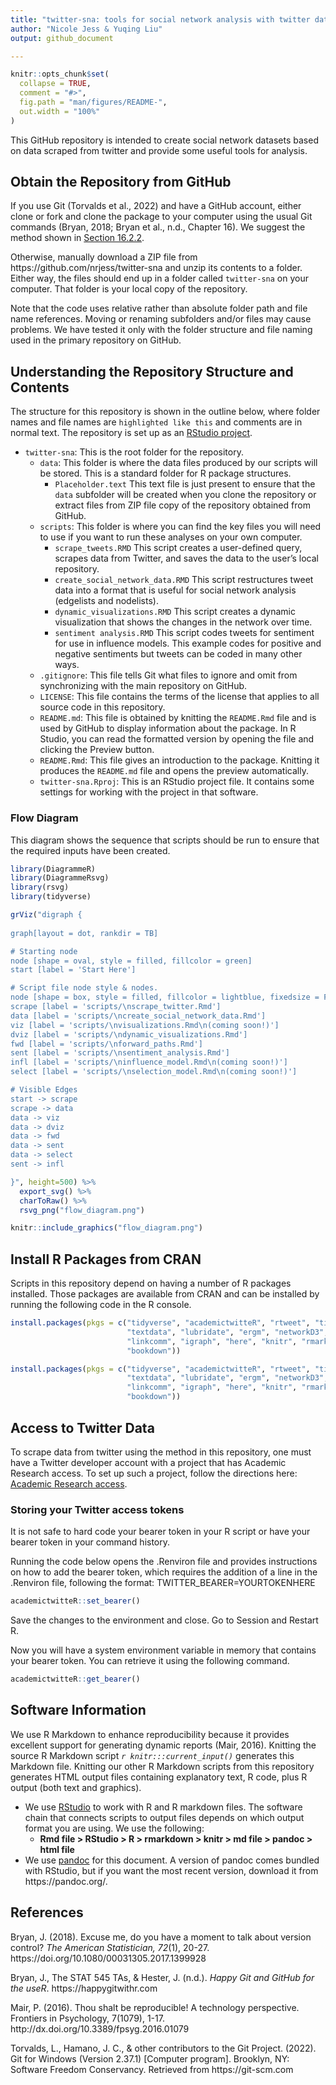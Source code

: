 ```yaml
---
title: "twitter-sna: tools for social network analysis with twitter data"
author: "Nicole Jess & Yuqing Liu"
output: github_document

---
```


<!-- README.md is generated from README.Rmd. Please edit that file -->

```r
knitr::opts_chunk$set(
  collapse = TRUE,
  comment = "#>",
  fig.path = "man/figures/README-",
  out.width = "100%"
)
```


This GitHub repository is intended to create social network datasets based on 
data scraped from twitter and provide some useful tools for analysis.


## Obtain the Repository from GitHub
If you use Git (Torvalds et al., 2022) and have a GitHub account, either clone
or fork and clone the package to your computer using the usual Git commands
(Bryan, 2018; Bryan et al., n.d., Chapter 16). We suggest the method shown in 
[Section 16.2.2](https://happygitwithr.com/existing-github-first.html#rstudio-ide-1).

Otherwise, manually download a ZIP file from https://github.com/nrjess/twitter-sna 
and unzip its contents to a folder. Either way, the files should end up in a folder 
called `twitter-sna` on your computer. That folder is your local copy of the repository.

Note that the code uses relative rather than absolute folder path and
file name references. Moving or renaming subfolders and/or files may cause
problems. We have tested it only with the folder structure and file naming used
in the primary repository on GitHub.


## Understanding the Repository Structure and Contents
The structure for this repository is shown in the outline below, where folder names 
and file names are `highlighted like this` and comments are in normal text.
The repository is set up as an 
[RStudio project](https://support.rstudio.com/hc/en-us/articles/200526207-Using-RStudio-Projects). 

* `twitter-sna`: This is the root folder for the repository.
    * `data`: This folder is where the data files produced by our scripts will be 
      stored. This is a standard folder for R package structures. 
        * `Placeholder.text` This text file is just present to ensure that the
              `data` subfolder will be created when you clone the repository 
              or extract files from ZIP file copy of the repository obtained 
              from GitHub.
    * `scripts`: This folder is where you can find the key files you will need to
      use if you want to run these analyses on your own computer.
        * `scrape_tweets.RMD` This script creates a user-defined query, scrapes 
        data from Twitter, and saves the data to the user's local repository.
        * `create_social_network_data.RMD` This script restructures tweet data 
        into a format that is useful for social network analysis (edgelists and 
        nodelists).
        * `dynamic_visualizations.RMD` This script creates a dynamic visualization 
        that shows the changes in the network over time.
        * `sentiment analysis.RMD` This script codes tweets for sentiment for use 
        in influence models. This example codes for positive and negative sentiments 
        but tweets can be coded in many other ways.
    * `.gitignore`: This file tells Git what files to ignore and omit from 
      synchronizing with the main repository on GitHub. 
    * `LICENSE`: This file contains the terms of the license that applies to all 
      source code in this repository.
    * `README.md`: This file is obtained by knitting the `README.Rmd` file and 
      is used by GitHub to display information about the package. In R Studio, you can 
      read the formatted version by opening the file and clicking the Preview 
      button.
    * `README.Rmd`: This file gives an introduction to the package. Knitting it 
      produces the `README.md` file and opens the preview automatically. 
    * `twitter-sna.Rproj`: This is an RStudio project file. It contains some 
      settings for working with the project in that software. 

### Flow Diagram

This diagram shows the sequence that scripts should be run to ensure that the required inputs have been created.

```r
library(DiagrammeR)
library(DiagrammeRsvg)
library(rsvg)
library(tidyverse)

grViz("digraph {
  
graph[layout = dot, rankdir = TB]

# Starting node
node [shape = oval, style = filled, fillcolor = green]
start [label = 'Start Here']

# Script file node style & nodes.
node [shape = box, style = filled, fillcolor = lightblue, fixedsize = FALSE]
scrape [label = 'scripts/\nscrape_twitter.Rmd']
data [label = 'scripts/\ncreate_social_network_data.Rmd']
viz [label = 'scripts/\nvisualizations.Rmd\n(coming soon!)']
dviz [label = 'scripts/\ndynamic_visualizations.Rmd']
fwd [label = 'scripts/\nforward_paths.Rmd']
sent [label = 'scripts/\nsentiment_analysis.Rmd']
infl [label = 'scripts/\ninfluence_model.Rmd\n(coming soon!)']
select [label = 'scripts/\nselection_model.Rmd\n(coming soon!)']

# Visible Edges
start -> scrape
scrape -> data
data -> viz
data -> dviz
data -> fwd
data -> sent
data -> select
sent -> infl

}", height=500) %>% 
  export_svg() %>% 
  charToRaw() %>% 
  rsvg_png("flow_diagram.png")

```

```r
knitr::include_graphics("flow_diagram.png") 
```


## Install R Packages from CRAN
Scripts in this repository depend on having a number of R packages 
installed. Those packages are available from CRAN and can be installed by 
running the following code in the R console. 

```r 
install.packages(pkgs = c("tidyverse", "academictwitteR", "rtweet", "tidytags",
                          "textdata", "lubridate", "ergm", "networkD3", 
                          "linkcomm", "igraph", "here", "knitr", "rmarkdown", 
                          "bookdown"))
```

```r
install.packages(pkgs = c("tidyverse", "academictwitteR", "rtweet", "tidytags",
                          "textdata", "lubridate", "ergm", "networkD3", 
                          "linkcomm", "igraph", "here", "knitr", "rmarkdown", 
                          "bookdown"))
```


## Access to Twitter Data
To scrape data from twitter using the method in this repository, one must have a 
Twitter developer account with a project that has Academic Research access. To 
set up such a project, follow the directions here: [Academic Research access](https://developer.twitter.com/en/products/twitter-api/academic-research). 


### Storing your Twitter access tokens

It is not safe to hard code your bearer token in your R script or have your 
bearer token in your command history.

Running the code below opens the .Renviron file and provides instructions on how
to add the bearer token, which requires the addition of a line in the .Renviron 
file, following the format: TWITTER_BEARER=YOURTOKENHERE 


```r
academictwitteR::set_bearer()
```

Save the changes to the environment and close. Go to Session and Restart R.

Now you will have a system environment variable in memory that contains your 
bearer token. You can retrieve it using the following command. 

```r
academictwitteR::get_bearer()
```


## Software Information
We use R Markdown to enhance reproducibility because it provides excellent 
support for generating dynamic reports (Mair, 2016). Knitting the source R 
Markdown script *`r knitr:::current_input()`* generates this Markdown file.
Knitting our other R Markdown scripts from this repository generates HTML output 
files containing explanatory text, R code, plus R output (both text and 
graphics).

- We use [RStudio](www.rstudio.org) to work with R and R markdown files. The 
  software chain that connects scripts to output files depends on which output 
  format you are using. We use the following:
    - **Rmd file > RStudio > R > rmarkdown > knitr > md file > pandoc > html file**
- We use [pandoc](https://pandoc.org) for this document. A version of pandoc 
  comes bundled with RStudio, but if you want the most recent version, download 
  it from https://pandoc.org/. 


## References
Bryan, J. (2018). Excuse me, do you have a moment to talk about version control? 
*The American Statistician, 72*(1), 20-27. 
https://doi.org/10.1080/00031305.2017.1399928

Bryan, J., The STAT 545 TAs, & Hester, J. (n.d.). 
*Happy Git and GitHub for the useR*. https://happygitwithr.com

Mair, P. (2016). Thou shalt be reproducible! A technology perspective. Frontiers
in Psychology, 7(1079), 1-17. http://dx.doi.org/10.3389/fpsyg.2016.01079

Torvalds, L., Hamano, J. C., & other contributors to the Git Project. (2022). 
Git for Windows (Version 2.37.1) [Computer program]. Brooklyn, NY: Software 
Freedom Conservancy. Retrieved from https://git-scm.com
